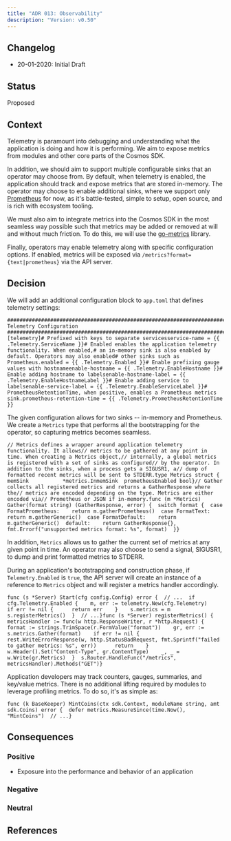 ```yaml
---
title: "ADR 013: Observability"
description: "Version: v0.50"
---
```


## Changelog[​](#changelog "Direct link to Changelog")

* 20-01-2020: Initial Draft

## Status[​](#status "Direct link to Status")

Proposed

## Context[​](#context "Direct link to Context")

Telemetry is paramount into debugging and understanding what the application is doing and how it is performing. We aim to expose metrics from modules and other core parts of the Cosmos SDK.

In addition, we should aim to support multiple configurable sinks that an operator may choose from. By default, when telemetry is enabled, the application should track and expose metrics that are stored in-memory. The operator may choose to enable additional sinks, where we support only [Prometheus](https://prometheus.io/) for now, as it's battle-tested, simple to setup, open source, and is rich with ecosystem tooling.

We must also aim to integrate metrics into the Cosmos SDK in the most seamless way possible such that metrics may be added or removed at will and without much friction. To do this, we will use the [go-metrics](https://github.com/hashicorp/go-metrics) library.

Finally, operators may enable telemetry along with specific configuration options. If enabled, metrics will be exposed via `/metrics?format={text|prometheus}` via the API server.

## Decision[​](#decision "Direct link to Decision")

We will add an additional configuration block to `app.toml` that defines telemetry settings:

```
##################################################################################                         Telemetry Configuration                         ##################################################################################[telemetry]# Prefixed with keys to separate servicesservice-name = {{ .Telemetry.ServiceName }}# Enabled enables the application telemetry functionality. When enabled,# an in-memory sink is also enabled by default. Operators may also enabled# other sinks such as Prometheus.enabled = {{ .Telemetry.Enabled }}# Enable prefixing gauge values with hostnameenable-hostname = {{ .Telemetry.EnableHostname }}# Enable adding hostname to labelsenable-hostname-label = {{ .Telemetry.EnableHostnameLabel }}# Enable adding service to labelsenable-service-label = {{ .Telemetry.EnableServiceLabel }}# PrometheusRetentionTime, when positive, enables a Prometheus metrics sink.prometheus-retention-time = {{ .Telemetry.PrometheusRetentionTime }}
```

The given configuration allows for two sinks -- in-memory and Prometheus. We create a `Metrics` type that performs all the bootstrapping for the operator, so capturing metrics becomes seamless.

```
// Metrics defines a wrapper around application telemetry functionality. It allows// metrics to be gathered at any point in time. When creating a Metrics object,// internally, a global metrics is registered with a set of sinks as configured// by the operator. In addition to the sinks, when a process gets a SIGUSR1, a// dump of formatted recent metrics will be sent to STDERR.type Metrics struct {  memSink           *metrics.InmemSink  prometheusEnabled bool}// Gather collects all registered metrics and returns a GatherResponse where the// metrics are encoded depending on the type. Metrics are either encoded via// Prometheus or JSON if in-memory.func (m *Metrics) Gather(format string) (GatherResponse, error) {  switch format {  case FormatPrometheus:    return m.gatherPrometheus()  case FormatText:    return m.gatherGeneric()  case FormatDefault:    return m.gatherGeneric()  default:    return GatherResponse{}, fmt.Errorf("unsupported metrics format: %s", format)  }}
```

In addition, `Metrics` allows us to gather the current set of metrics at any given point in time. An operator may also choose to send a signal, SIGUSR1, to dump and print formatted metrics to STDERR.

During an application's bootstrapping and construction phase, if `Telemetry.Enabled` is `true`, the API server will create an instance of a reference to `Metrics` object and will register a metrics handler accordingly.

```
func (s *Server) Start(cfg config.Config) error {  // ...  if cfg.Telemetry.Enabled {    m, err := telemetry.New(cfg.Telemetry)    if err != nil {      return err    }    s.metrics = m    s.registerMetrics()  }  // ...}func (s *Server) registerMetrics() {  metricsHandler := func(w http.ResponseWriter, r *http.Request) {    format := strings.TrimSpace(r.FormValue("format"))    gr, err := s.metrics.Gather(format)    if err != nil {      rest.WriteErrorResponse(w, http.StatusBadRequest, fmt.Sprintf("failed to gather metrics: %s", err))      return    }    w.Header().Set("Content-Type", gr.ContentType)    _, _ = w.Write(gr.Metrics)  }  s.Router.HandleFunc("/metrics", metricsHandler).Methods("GET")}
```

Application developers may track counters, gauges, summaries, and key/value metrics. There is no additional lifting required by modules to leverage profiling metrics. To do so, it's as simple as:

```
func (k BaseKeeper) MintCoins(ctx sdk.Context, moduleName string, amt sdk.Coins) error {  defer metrics.MeasureSince(time.Now(), "MintCoins")  // ...}
```

## Consequences[​](#consequences "Direct link to Consequences")

### Positive[​](#positive "Direct link to Positive")

* Exposure into the performance and behavior of an application

### Negative[​](#negative "Direct link to Negative")

### Neutral[​](#neutral "Direct link to Neutral")

## References[​](#references "Direct link to References")
